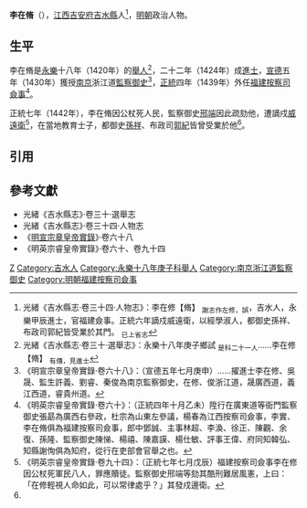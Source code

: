 '''李在脩'''（{{bd|14世紀||15世紀}}），[[江西等處承宣布政使司|江西]][[吉安府|吉安府]][[吉水縣|吉水縣]]人<ref name=djs>光緒《吉水縣志·卷三十四·人物志》：李在修【脩】 <sub>謝志作左修，誤</sub>，吉水人，永樂甲辰進士，官福建僉事。正統六年謫戍威遠衛，以經學淑人，都御史孫祥、布政司郭紀皆受業於其門。 <sub>已上省志</sub></ref>，[[明朝|明朝]]政治人物。

==生平==
李在脩是[[永樂_(明朝)|永樂]]十八年（1420年）的[[舉人|舉人]]<ref>光緒《吉水縣志·卷三十·選舉志》：永樂十八年庚子鄉試 <sub>是科二十一人</sub>……李在修【脩】 <sub>有傳，見進士</sub></ref>，二十二年（1424年）成[[進士|進士]]，[[宣德|宣德]]五年（1430年）獲授[[南京都察院|南京]]浙江道[[監察御史|監察御史]]<ref>《明宣宗章皇帝實錄·卷六十八》：（宣德五年七月庚申）……擢進士李在修、吳晟、監生許義、劉睿、秦俊為南京監察御史，在修、俊浙江道，晟廣西道，義江西道，睿貴州道。</ref>，[[正統_(年號)|正統]]四年（1439年）外任[[福建等處提刑按察使司|福建按察司]][[僉事|僉事]]<ref>《明英宗睿皇帝實錄·卷六十》：（正統四年十月乙未）陞行在廣東道等衙門監察御史張勗為廣西右參政，杜宗為山東左參議，楊春為江西按察司僉事，李實、李在脩俱為福建按察司僉事，郎中鄧誠、主事林超、李渙、徐正、陳觀、余復、孫隆、監察御史陳悌、楊禧、陳嘉謨、楊仕敏、評事王偉、府同知韓弘、知縣謝恂俱為知府，從行在吏部會官舉之也。</ref>。

正統七年（1442年），李在脩因公杖死人民，監察御史[[邢端|邢端]]因此疏劾他，遭謫戍[[威遠衛|威遠衛]]<ref>《明英宗睿皇帝實錄·卷九十四》：（正統七年七月戊辰）福建按察司僉事李在修因公杖死軍民八人，罪應贖徒。監察御史邢端等劾其酷刑難居風憲，上曰：「在修輕視人命如此，可以常律處乎？」其發戍邊衛。</ref>，在當地教育士子，都御史[[孫祥_(正統進士)|孫祥]]、布政司[[郭紀|郭紀]]皆曾受業於他<ref name=djs/>。

==引用==
{{reflist}}

==參考文獻==
*光緒《吉水縣志》·卷三十·選舉志
*光緒《吉水縣志》·卷三十四·人物志
*《[[明實錄|明宣宗章皇帝實錄]]》·卷六十八
*《明英宗睿皇帝實錄》·卷六十、卷九十四

{{永樂二十二年甲辰科殿試金榜}}

[[Category:李姓|Z]]
[[Category:吉水人|Category:吉水人]]
[[Category:永樂十八年庚子科舉人|Category:永樂十八年庚子科舉人]]
[[Category:南京浙江道監察御史|Category:南京浙江道監察御史]]
[[Category:明朝福建按察司僉事|Category:明朝福建按察司僉事]]